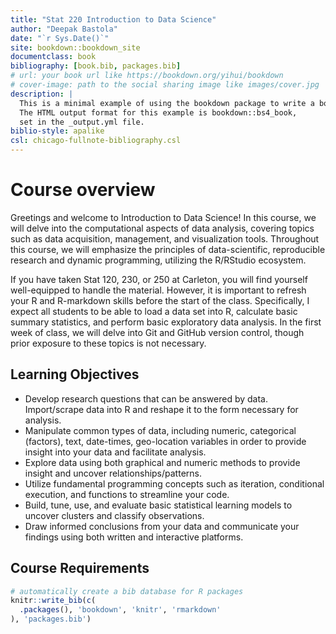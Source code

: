 ```yaml
--- 
title: "Stat 220 Introduction to Data Science"
author: "Deepak Bastola"
date: "`r Sys.Date()`"
site: bookdown::bookdown_site
documentclass: book
bibliography: [book.bib, packages.bib]
# url: your book url like https://bookdown.org/yihui/bookdown
# cover-image: path to the social sharing image like images/cover.jpg
description: |
  This is a minimal example of using the bookdown package to write a book.
  The HTML output format for this example is bookdown::bs4_book,
  set in the _output.yml file.
biblio-style: apalike
csl: chicago-fullnote-bibliography.csl
---
```



# Course overview {-}

Greetings and welcome to Introduction to Data Science! In this course, we will delve into the computational aspects of data analysis, covering topics such as data acquisition, management, and visualization tools. Throughout this course, we will emphasize the principles of data-scientific, reproducible research and dynamic programming, utilizing the R/RStudio ecosystem.

If you have taken Stat 120, 230, or 250 at Carleton, you will find yourself well-equipped to handle the material. However, it is important to refresh your R and R-markdown skills before the start of the class. Specifically, I expect all students to be able to load a data set into R, calculate basic summary statistics, and perform basic exploratory data analysis. In the first week of class, we will delve into Git and GitHub version control, though prior exposure to these topics is not necessary.

## Learning Objectives

- Develop research questions that can be answered by data. Import/scrape data into R and reshape it to the form necessary for analysis.
- Manipulate common types of data, including numeric, categorical (factors), text, date-times, geo-location variables in order to provide insight into your data and facilitate analysis.
- Explore data using both graphical and numeric methods to provide insight and uncover relationships/patterns.
- Utilize fundamental programming concepts such as iteration, conditional execution, and functions to streamline your code.
- Build, tune, use, and evaluate basic statistical learning models to uncover clusters and classify observations.
- Draw informed conclusions from your data and communicate your findings using both written and interactive platforms.

## Course Requirements


<!--

1)	Class activities (5%)
2)  Individual assignments (15%)
3)	Paired projects (15%)
4)	Midterm Exams (45%)
5)	Final Project (20%)

-->



```r
# automatically create a bib database for R packages
knitr::write_bib(c(
  .packages(), 'bookdown', 'knitr', 'rmarkdown'
), 'packages.bib')
```
